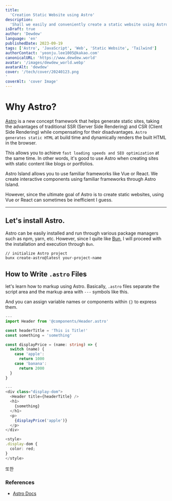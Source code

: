 ```yaml
---
title:
  'Creation Static Website using Astro'
description:
  'Shall we easily and conveniently create a static website using Astro?'
isDraft: true
author: 'Dewdew'
language: 'en'
publishedDate: 2023-09-19
tags: ['Astro', 'JavaScript', 'Web', 'Static Website', 'Tailwind']
authorContact: 'yeonju.lee1005@kakao.com'
canonicalURL: 'https://www.dewdew.world'
avatar: '/images/dewdew_world.webp'
avatarAlt: 'dewdew'
cover: '/tech/cover/20240123.png
'
coverAlt: 'cover Image'
---
```


# Why Astro?

[Astro](https://astro.build/) is a new concept framework that helps generate static sites,
taking the advantages of traditional SSR (Server Side Rendering) and CSR (Client Side Rendering) while compensating for their disadvantages.
`Astro generates static HTML` at build time and dynamically renders the built HTML in the browser.

This allows you to achieve `fast loading speeds and SEO optimization` at the same time.
In other words, it's good to use Astro when creating sites with static content like blogs or portfolios.

Astro Island allows you to use familiar frameworks like Vue or React.
We create interactive components using familiar frameworks through Astro Island.

However, since the ultimate goal of Astro is to create static websites, using Vue or React can sometimes be inefficient I guess.

---

## Let's install Astro.

Astro can be easily installed and run through various package managers such as npm, yarn, etc.
However, since I quite like [Bun](https://bun.sh/), I will proceed with the installation and execution through `Bun`.

```zsh
// initialize Astro project
bunx create-astro@latest your-project-name
```

## How to Write `.astro` Files

let's learn how to markup using Astro.
Basically, `.astro` files separate the script area and the markup area with `---` symbols like this.

And you can assign variable names or components within `{}` to express them.

```typescript
---
import Header from '@components/Header.astro'

const headerTitle = 'This is Title!'
const something = 'something'

const displayPrice = (name: string) => {
  switch (name) {
    case 'apple':
      return 1000
    case 'banana':
      return 2000
  }
}

---
<div class="display-dom">
  <Header title={headerTitle} />
  <h1>
    {something}
  </h1>
  <p>
    {displayPrice('apple')}
  </p>
</div>

<style>
.display-dom {
  color: red;
}
</style>

```

또한


### References

- [Astro Docs](https://docs.astro.build/)
